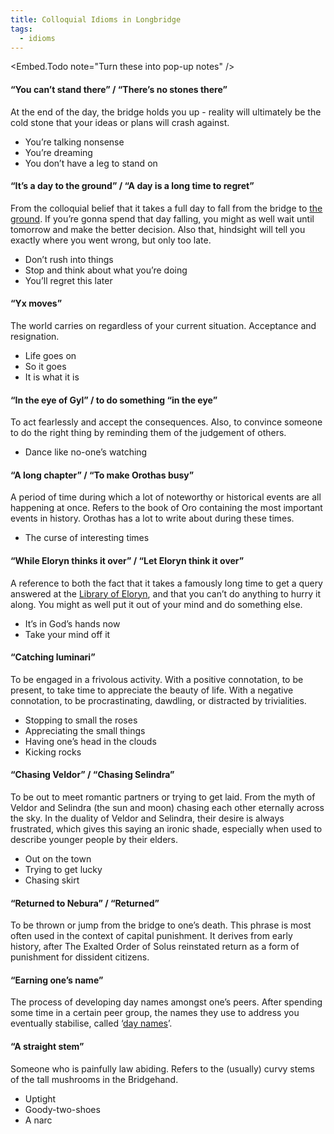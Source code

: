 ```yaml
---
title: Colloquial Idioms in Longbridge
tags:
  - idioms
---
```

<Embed.Todo note="Turn these into pop-up notes" />

#### “You can’t stand there” / “There’s no stones there”
At the end of the day, the bridge holds you up - reality will ultimately be the
cold stone that your ideas or plans will crash against.
- You’re talking nonsense
- You’re dreaming
- You don’t have a leg to stand on

#### “It’s a day to the ground” / “A day is a long time to regret”
From the colloquial belief that it takes a full day to fall from the bridge to
[the ground](lore:the-ground). If you’re gonna spend that day falling, you
might as well wait until tomorrow and make the better decision. Also that,
hindsight will tell you exactly where you went wrong, but only too late.
- Don’t rush into things
- Stop and think about what you’re doing
- You’ll regret this later

#### “Yx moves”
The world carries on regardless of your current situation. Acceptance and
resignation.
- Life goes on
- So it goes
- It is what it is

#### “In the eye of Gyl” / to do something “in the eye”
To act fearlessly and accept the consequences. Also, to convince someone to do
the right thing by reminding them of the judgement of others.
- Dance like no-one’s watching

#### “A long chapter” / “To make Orothas busy”
A period of time during which a lot of noteworthy or historical events are all
happening at once. Refers to the book of Oro containing the most important
events in history. Orothas has a lot to write about during these times.
- The curse of interesting times

#### “While Eloryn thinks it over” / “Let Eloryn think it over”
A reference to both the fact that it takes a famously long time to get a query
answered at the [Library of Eloryn](lore:library-of-eloryn), and that you can’t
do anything to hurry it along. You might as well put it out of your mind and do
something else.
- It’s in God’s hands now
- Take your mind off it

#### “Catching luminari”
To be engaged in a frivolous activity. With a positive connotation, to be
present, to take time to appreciate the beauty of life. With a negative
connotation, to be procrastinating, dawdling, or distracted by trivialities.
- Stopping to small the roses
- Appreciating the small things
- Having one’s head in the clouds
- Kicking rocks

#### “Chasing Veldor” / “Chasing Selindra”
To be out to meet romantic partners or trying to get laid. From the myth of
Veldor and Selindra (the sun and moon) chasing each other eternally across the
sky. In the duality of Veldor and Selindra, their desire is always frustrated,
which gives this saying an ironic shade, especially when used to describe
younger people by their elders.
- Out on the town
- Trying to get lucky
- Chasing skirt

#### “Returned to Nebura” / “Returned”
To be thrown or jump from the bridge to one’s death. This phrase is most often
used in the context of capital punishment. It derives from early history, after
The Exalted Order of Solus reinstated return as a form of punishment for
dissident citizens.

#### “Earning one’s name”
The process of developing day names amongst one’s peers. After spending some
time in a certain peer group, the names they use to address you eventually
stabilise, called ‘[day names](lore:day-names)’.

#### “A straight stem”
Someone who is painfully law abiding. Refers to the (usually) curvy stems of the tall mushrooms in the Bridgehand.
- Uptight
- Goody-two-shoes
- A narc 
